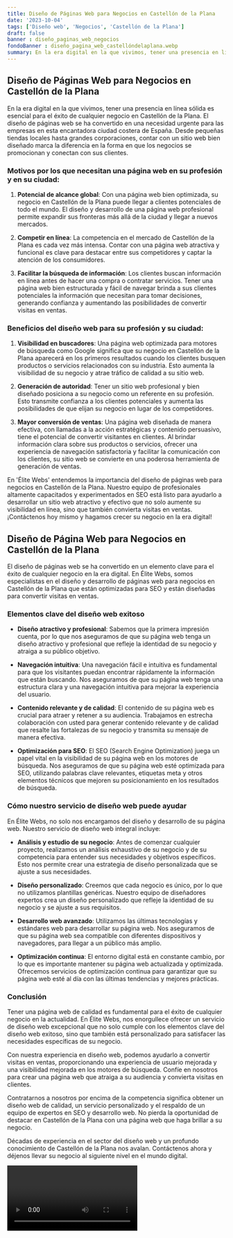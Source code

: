```yaml
---
title: Diseño de Páginas Web para Negocios en Castellón de la Plana
date: '2023-10-04'
tags: ['Diseño web', 'Negocios', 'Castellón de la Plana']
draft: false
banner : diseño_paginas_web_negocios
fondoBanner : diseño_pagina_web_castellóndelaplana.webp
summary: En la era digital en la que vivimos, tener una presencia en línea sólida es esencial para el éxito de cualquier negocio en Castellón de la Plana. El diseño de páginas web se ha convertido en una necesidad urgente para las empresas en esta encantadora ciudad costera de España. Desde pequeñas tiendas locales hasta grandes corporaciones, contar con un sitio web bien diseñado marca la diferencia en la forma en que los negocios se promocionan y conectan con sus clientes.
---
```


## Diseño de Páginas Web para Negocios en Castellón de la Plana

En la era digital en la que vivimos, tener una presencia en línea sólida es esencial para el éxito de cualquier negocio en Castellón de la Plana. El diseño de páginas web se ha convertido en una necesidad urgente para las empresas en esta encantadora ciudad costera de España. Desde pequeñas tiendas locales hasta grandes corporaciones, contar con un sitio web bien diseñado marca la diferencia en la forma en que los negocios se promocionan y conectan con sus clientes.

### Motivos por los que necesitan una página web en su profesión y en su ciudad:

1. **Potencial de alcance global**: Con una página web bien optimizada, su negocio en Castellón de la Plana puede llegar a clientes potenciales de todo el mundo. El diseño y desarrollo de una página web profesional permite expandir sus fronteras más allá de la ciudad y llegar a nuevos mercados.

2. **Competir en línea**: La competencia en el mercado de Castellón de la Plana es cada vez más intensa. Contar con una página web atractiva y funcional es clave para destacar entre sus competidores y captar la atención de los consumidores.

3. **Facilitar la búsqueda de información**: Los clientes buscan información en línea antes de hacer una compra o contratar servicios. Tener una página web bien estructurada y fácil de navegar brinda a sus clientes potenciales la información que necesitan para tomar decisiones, generando confianza y aumentando las posibilidades de convertir visitas en ventas.

### Beneficios del diseño web para su profesión y su ciudad:

1. **Visibilidad en buscadores**: Una página web optimizada para motores de búsqueda como Google significa que su negocio en Castellón de la Plana aparecerá en los primeros resultados cuando los clientes busquen productos o servicios relacionados con su industria. Esto aumenta la visibilidad de su negocio y atrae tráfico de calidad a su sitio web.

2. **Generación de autoridad**: Tener un sitio web profesional y bien diseñado posiciona a su negocio como un referente en su profesión. Esto transmite confianza a los clientes potenciales y aumenta las posibilidades de que elijan su negocio en lugar de los competidores.

3. **Mayor conversión de ventas**: Una página web diseñada de manera efectiva, con llamadas a la acción estratégicas y contenido persuasivo, tiene el potencial de convertir visitantes en clientes. Al brindar información clara sobre sus productos o servicios, ofrecer una experiencia de navegación satisfactoria y facilitar la comunicación con los clientes, su sitio web se convierte en una poderosa herramienta de generación de ventas.

En 'Élite Webs' entendemos la importancia del diseño de páginas web para negocios en Castellón de la Plana. Nuestro equipo de profesionales altamente capacitados y experimentados en SEO está listo para ayudarlo a desarrollar un sitio web atractivo y efectivo que no solo aumente su visibilidad en línea, sino que también convierta visitas en ventas. ¡Contáctenos hoy mismo y hagamos crecer su negocio en la era digital!

<GifSeo />

<Cta />

## Diseño de Página Web para Negocios en Castellón de la Plana

El diseño de páginas web se ha convertido en un elemento clave para el éxito de cualquier negocio en la era digital. En Élite Webs, somos especialistas en el diseño y desarrollo de páginas web para negocios en Castellón de la Plana que están optimizadas para SEO y están diseñadas para convertir visitas en ventas.

### Elementos clave del diseño web exitoso

- **Diseño atractivo y profesional**: Sabemos que la primera impresión cuenta, por lo que nos aseguramos de que su página web tenga un diseño atractivo y profesional que refleje la identidad de su negocio y atraiga a su público objetivo.

- **Navegación intuitiva**: Una navegación fácil e intuitiva es fundamental para que los visitantes puedan encontrar rápidamente la información que están buscando. Nos aseguramos de que su página web tenga una estructura clara y una navegación intuitiva para mejorar la experiencia del usuario.

- **Contenido relevante y de calidad**: El contenido de su página web es crucial para atraer y retener a su audiencia. Trabajamos en estrecha colaboración con usted para generar contenido relevante y de calidad que resalte las fortalezas de su negocio y transmita su mensaje de manera efectiva.

- **Optimización para SEO**: El SEO (Search Engine Optimization) juega un papel vital en la visibilidad de su página web en los motores de búsqueda. Nos aseguramos de que su página web esté optimizada para SEO, utilizando palabras clave relevantes, etiquetas meta y otros elementos técnicos que mejoren su posicionamiento en los resultados de búsqueda.

### Cómo nuestro servicio de diseño web puede ayudar

En Élite Webs, no solo nos encargamos del diseño y desarrollo de su página web. Nuestro servicio de diseño web integral incluye:

- **Análisis y estudio de su negocio**: Antes de comenzar cualquier proyecto, realizamos un análisis exhaustivo de su negocio y de su competencia para entender sus necesidades y objetivos específicos. Esto nos permite crear una estrategia de diseño personalizada que se ajuste a sus necesidades.

- **Diseño personalizado**: Creemos que cada negocio es único, por lo que no utilizamos plantillas genéricas. Nuestro equipo de diseñadores expertos crea un diseño personalizado que refleje la identidad de su negocio y se ajuste a sus requisitos.

- **Desarrollo web avanzado**: Utilizamos las últimas tecnologías y estándares web para desarrollar su página web. Nos aseguramos de que su página web sea compatible con diferentes dispositivos y navegadores, para llegar a un público más amplio.

- **Optimización continua**: El entorno digital está en constante cambio, por lo que es importante mantener su página web actualizada y optimizada. Ofrecemos servicios de optimización continua para garantizar que su página web esté al día con las últimas tendencias y mejores prácticas.

### Conclusión

Tener una página web de calidad es fundamental para el éxito de cualquier negocio en la actualidad. En Élite Webs, nos enorgullece ofrecer un servicio de diseño web excepcional que no solo cumple con los elementos clave del diseño web exitoso, sino que también está personalizado para satisfacer las necesidades específicas de su negocio.

Con nuestra experiencia en diseño web, podemos ayudarlo a convertir visitas en ventas, proporcionando una experiencia de usuario mejorada y una visibilidad mejorada en los motores de búsqueda. Confíe en nosotros para crear una página web que atraiga a su audiencia y convierta visitas en clientes.

Contratarnos a nosotros por encima de la competencia significa obtener un diseño web de calidad, un servicio personalizado y el respaldo de un equipo de expertos en SEO y desarrollo web. No pierda la oportunidad de destacar en Castellón de la Plana con una página web que haga brillar a su negocio.

Décadas de experiencia en el sector del diseño web y un profundo conocimiento de Castellón de la Plana nos avalan. Contáctenos ahora y déjenos llevar su negocio al siguiente nivel en el mundo digital.

<Video />

<CtaBot job='Negocios' city='Castellón de la Plana'/>

<Gmaps query='Castellón de la Plana+españa+maps' />